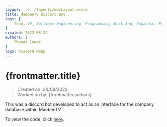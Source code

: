```yaml
---
layout: ../../layouts/mdxLayout.astro
title: MaebeeTV Discord Bot
tags: [
    Team, C#, Software Engineering, Programming, Back End, Supabase, Professional Project
]
created: 2022-08-24
authors: [
    Thomas Lower
]
logo: Discord.webp
---
```



# {frontmatter.title}
>Created on: 24/08/2022<br/>
>Worked on by: {frontmatter.authors}

This was a discord bot developed to act as an interface for the company database within MaebeeTV

To view the code, click [here](https://github.com/supersliser/MaebeeTVDiscordBotV2).